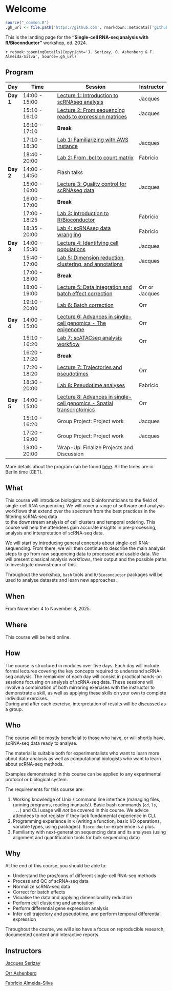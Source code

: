 # Welcome {-}

```r
source("_common.R")
.gh_url <- file.path('https://github.com', rmarkdown::metadata[['github-repo']])
```

This is the landing page for the **"Single-cell RNA-seq analysis with R/Bioconductor"** 
workshop, ed. 2024.  

`r rebook::openingDetails(Copyright='J. Serizay, O. Ashenberg & F. Almeida-Silva', Source=.gh_url)`

## Program {-}

| **Day** | **Time**          | **Session**                                  | **Instructor** |
|---------|--------------------|----------------------------------------------|----------------|
| **Day 1** | 14:00 - 15:00   | [Lecture 1: Introduction to scRNAseq analysis](content/day1/Lecture1_introduction.qmd) | Jacques        |
|          | 15:10 - 16:10    | [Lecture 2: From sequencing reads to expression matrices](content/day1/Lecture2_Bcl2matrix.qmd) | Jacques |
|          | 16:10 - 17:10    | **Break**                                        |                |
|          | 17:10 - 18:30    | [Lab 1: Familiarizing with AWS instance](content/day1/Lab1_Intro.qmd)       | Jacques        |
|          | 18:40 - 20:00    | [Lab 2: From .bcl to count matrix](Lab2_processingreads.qmd)             | Fabricio       |
| **Day 2** | 14:00 - 14:50   | Flash talks                                 |                |
|          | 15:00 - 16:00    | [Lecture 3: Quality control for scRNAseq data](content/day2/Lecture3_qualitycontrol.qmd) | Jacques       |
|          | 16:00 - 17:00    | **Break**                                        |                |
|          | 17:00 - 18:25    | [Lab 3: Introduction to R/Bioconductor](content/day2/Lab3_Rbioc.qmd)        | Fabricio       |
|          | 18:35 - 20:00    | [Lab 4: scRNAseq data wrangling](content/day2/Lab4_data_wrangling_scRNAseq.qmd)    | Fabricio       |
| **Day 3** | 14:00 - 15:30   | [Lecture 4: Identifying cell populations](content/day3/Lecture4_clustering.qmd)      | Jacques        |
|          | 15:40 - 17:00    | [Lab 5: Dimension reduction, clustering, and annotations](content/day3/Lab5_clustering.qmd) | Jacques |
|          | 17:00 - 18:00    | **Break**                                        |                |
|          | 18:00 - 19:00    | [Lecture 5: Data integration and batch effect correction](content/day3/Lecture5_batchcorrection.qmd) | Orr or Jacques |
|          | 19:10 - 20:00    | [Lab 6: Batch correction](content/day3/Lab6_batch_correction.qmd)                      | Orr            |
| **Day 4** | 14:00 - 15:00   | [Lecture 6: Advances in single-cell genomics - The epigenome](content/day4/Lecture7_ATAC.qmd) | Orr    |
|          | 15:10 - 16:20    | [Lab 7: scATACseq analysis workflow](content/day4/Lab8_atac-seq.qmd) | Orr          |
|          | 16:20 - 17:20    | **Break**                                        |                |
|          | 17:20 - 18:20    | [Lecture 7: Trajectories and pseudotimes](content/day4/Lecture6_pseudotime.qmd)      | Orr            |
|          | 18:30 - 20:00    | [Lab 8: Pseudotime analyses](content/day4/Lab7_pseudotime.qmd)                   | Fabricio       |
| **Day 5** | 14:00 - 15:00   | [Lecture 8: Advances in single-cell genomics - Spatial transcriptomics](content/day5/Lecture8_spatial-transcriptomics.qmd) | Orr |
|          | 15:10 - 16:20    | Group Project: Project work | Jacques        |
|          | 17:20 - 19:00    | Group Project: Project work | Jacques        |
|          | 19:00 - 20:00    | Wrap-Up: Finalize Projects and Discussion    |                |

More details about the program can be found [here](content/program.html). All the times 
are in Berlin time (CET).

## What {-}

This course will introduce biologists and bioinformaticians to the field of 
single-cell RNA sequencing. 
We will cover a range of software and analysis workflows that extend 
over the spectrum from the best practices in the filtering scRNA-seq data  
to the downstream analysis of cell clusters and temporal ordering. 
This course will help the attendees gain accurate insights in pre-processing, 
analysis and interpretation of scRNA-seq data.

We will start by introducing general concepts about single-cell RNA-sequencing. 
From there, we will then continue to describe the main analysis steps to go 
from raw sequencing data to processed and usable data. We will present 
classical analysis workflows, their output and the possible paths to 
investigate downstream of this.  

Throughout the workshop, `bash` tools and `R/Bioconductor` packages will 
be used to analyse datasets and learn new approaches. 

## When {-}

From November 4 to November 8, 2025.

## Where {-}

This course will be held online.

## How {-}

The course is structured in modules over five days. 
Each day will include formal lectures covering the key concepts required to 
understand scRNA-seq analysis. 
The remainder of each day will consist in practical hands-on sessions focusing 
on analysis of scRNA-seq data. 
These sessions will involve a combination of both mirroring exercises with 
the instructor to demonstrate a skill, as well as applying these skills on 
your own to complete individual exercises.  
During and after each exercise, interpretation of results will be discussed 
as a group.

## Who {-}

The course will be mostly beneficial to those who have, or will shortly have, 
scRNA-seq data ready to analyse.  

The material is suitable both for experimentalists who want to learn 
more about data-analysis as well as computational biologists 
who want to learn about scRNA-seq methods.  

Examples demonstrated in this course can be applied to any experimental protocol 
or biological system.

The requirements for this course are: 

1. Working knowledge of Unix / command line interface (managing files, running programs, reading manuals!). Basic bash commands (`cd`, `ls`, `...`) and CLI usage will _not_ be covered in this course. We advice attendees to not register if they lack fundamental experience in CLI.
2. Programming experience in `R` (writing a function, basic I/O operations, variable types, using packages). `Bioconductor` experience is a plus. 
3. Familiarity with next-generation sequencing data and its analyses (using alignment and quantification tools for bulk sequencing data)

## Why {-}

At the end of this course, you should be able to:

- Understand the pros/cons of different single-cell RNA-seq methods
- Process and QC of scRNA-seq data
- Normalize scRNA-seq data
- Correct for batch effects
- Visualise the data and applying dimensionality reduction
- Perform cell clustering and annotation 
- Perform differential gene expression analysis
- Infer cell trajectory and pseudotime, and perform temporal differential expression 

Throughout the course, we will also have a focus on reproducible research, documented content and interactive reports.

## Instructors {-}

[Jacques Serizay](mailto:jacques.serizay@pasteur.fr)

[Orr Ashenberg](mailto:orr@broadinstitute.org)

[Fabrício Almeida-Silva](mailto:fabricio_almeidasilva@hotmail.com)

